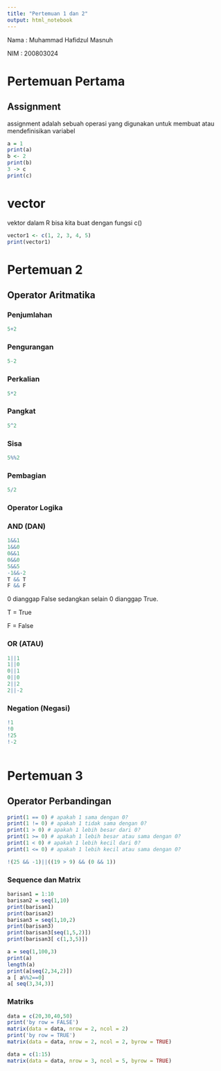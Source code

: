 ---
title: "Pertemuan 1 dan 2"
output: html_notebook
---

Nama : Muhammad Hafidzul Masnuh

NIM : 200803024

# Pertemuan Pertama

## Assignment

assignment adalah sebuah operasi yang digunakan untuk membuat atau mendefinisikan variabel

```{r}
a = 1 
print(a) 
b <- 2 
print(b) 
3 -> c 
print(c)
```

# vector

vektor dalam R bisa kita buat dengan fungsi c()

```{r}
vector1 <- c(1, 2, 3, 4, 5)
print(vector1)
```

# Pertemuan 2

## Operator Aritmatika

### Penjumlahan

```{r}
5+2
```

### Pengurangan

```{r}
5-2
```

### Perkalian

```{r}
5*2
```

### Pangkat

```{r}
5^2
```

### Sisa

```{r}
5%%2
```

### Pembagian

```{r}
5/2
```

### **Operator Logika**

### **AND (DAN)**

```{r}
1&&1
1&&0
0&&1
0&&0
5&&5
-1&&-2
T && T
F && F
```

0 dianggap False sedangkan selain 0 dianggap True.

T = True

F = False

### **OR (ATAU)**

```{r}
1||1
1||0
0||1
0||0
2||2
2||-2
```

### Negation (Negasi)

```{r}
!1
!0
!25
!-2
```

```{r}

```

# Pertemuan 3
## Operator Perbandingan
```{r}
print(1 == 0) # apakah 1 sama dengan 0?
print(1 != 0) # apakah 1 tidak sama dengan 0?
print(1 > 0) # apakah 1 lebih besar dari 0?
print(1 >= 0) # apakah 1 lebih besar atau sama dengan 0?
print(1 < 0) # apakah 1 lebih kecil dari 0?
print(1 <= 0) # apakah 1 lebih kecil atau sama dengan 0?
```
```{r}
!(25 && -1)||((19 > 9) && (0 && 1))
```

### Sequence dan Matrix
```{r}
barisan1 = 1:10
barisan2 = seq(1,10)
print(barisan1)
print(barisan2)
barisan3 = seq(1,10,2)
print(barisan3)
print(barisan3[seq(1,5,2)])
print(barisan3[ c(1,3,5)])

```
```{r}
a = seq(1,100,3)
print(a)
length(a)
print(a[seq(2,34,2)])
a [ a%%2==0]
a[ seq(3,34,3)]
```

### Matriks
```{r}
data = c(20,30,40,50)
print('by row = FALSE')
matrix(data = data, nrow = 2, ncol = 2)
print('by row = TRUE')
matrix(data = data, nrow = 2, ncol = 2, byrow = TRUE)
```
```{r}
data = c(1:15)
matrix(data = data, nrow = 3, ncol = 5, byrow = TRUE)

```

